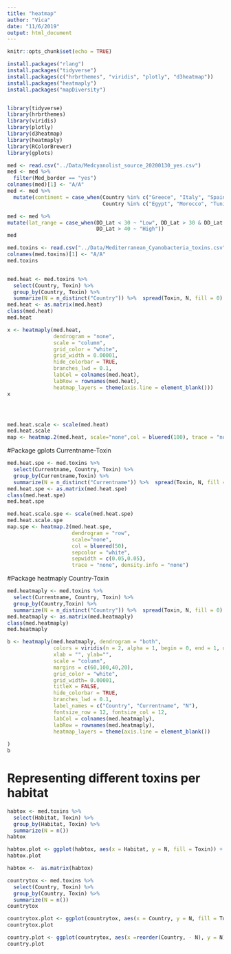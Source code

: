 ```yaml
---
title: "heatmap"
author: "Vica"
date: "11/6/2019"
output: html_document
---
```


```r
knitr::opts_chunk$set(echo = TRUE)
```


```r
install.packages("rlang")
install.packages("tidyverse")
install.packages(c("hrbrthemes", "viridis", "plotly", "d3heatmap"))
install.packages("heatmaply")
install.packages("mapDiversity")
```


```r

```


```r
library(tidyverse)
library(hrbrthemes)
library(viridis)
library(plotly)
library(d3heatmap)
library(heatmaply)
library(RColorBrewer)
library(gplots)

```



```r
med <- read.csv("../Data/Medcyanolist_source_20200130_yes.csv")
med <- med %>% 
  filter(Med_border == "yes")
colnames(med)[1] <- "A/A"
med <- med %>% 
  mutate(continent = case_when(Country %in% c("Greece", "Italy", "Spain", "France", "Albania", "Montenegro", "Slovenia", "Portugal", "Bulgaria", "Croatia") ~ "Europe",
                               Country %in% c("Egypt", "Morocco", "Tunisia", "Libya", "Algeria", "Israel","Lebanon") ~ "Africa",Country == "Turkey" ~ "Asia"))

med <- med %>% 
mutate(lat_range = case_when(DD_Lat < 30 ~ "Low", DD_Lat > 30 & DD_Lat < 40 ~ "Medium",
                             DD_Lat > 40 ~ "High"))
med
```


```r
med.toxins <- read.csv("../Data/Mediterranean_Cyanobacteria_toxins.csv")
colnames(med.toxins)[1] <- "A/A"
med.toxins
```

```r

```


```r
med.heat <- med.toxins %>% 
  select(Country, Toxin) %>% 
  group_by(Country, Toxin) %>% 
  summarize(N = n_distinct("Country")) %>%  spread(Toxin, N, fill = 0) %>% column_to_rownames("Country")
med.heat <- as.matrix(med.heat)
class(med.heat)
med.heat

x <- heatmaply(med.heat, 
               dendrogram = "none", 
               scale = "column", 
               grid_color = "white", 
               grid_width = 0.00001, 
               hide_colorbar = TRUE,
               branches_lwd = 0.1,
               labCol = colnames(med.heat),
               labRow = rownames(med.heat),
               heatmap_layers = theme(axis.line = element_blank()))
x




med.heat.scale <- scale(med.heat)
med.heat.scale
map <- heatmap.2(med.heat, scale="none",col = bluered(100), trace = "none", density.info = "none")
```


#Package gplots Currentname-Toxin

```r
med.heat.spe <- med.toxins %>% 
  select(Currentname, Country, Toxin) %>% 
  group_by(Currentname,Toxin) %>% 
  summarize(N = n_distinct("Currentname")) %>%  spread(Toxin, N, fill = 0) %>% column_to_rownames("Currentname")
med.heat.spe <- as.matrix(med.heat.spe)
class(med.heat.spe)
med.heat.spe

med.heat.scale.spe <- scale(med.heat.spe)
med.heat.scale.spe
map.spe <- heatmap.2(med.heat.spe, 
                     dendrogram = "row", 
                     scale="none",
                     col = bluered(50), 
                     sepcolor = "white",
                     sepwidth = c(0.05,0.05),
                     trace = "none", density.info = "none")

```

#Package heatmaply Country-Toxin

```r
med.heatmaply <- med.toxins %>% 
  select(Currentname, Country, Toxin) %>% 
  group_by(Country,Toxin) %>% 
  summarize(N = n_distinct("Country")) %>%  spread(Toxin, N, fill = 0) %>% column_to_rownames("Country")
med.heatmaply <- as.matrix(med.heatmaply)
class(med.heatmaply)
med.heatmaply

b <- heatmaply(med.heatmaply, dendrogram = "both",
               colors = viridis(n = 2, alpha = 1, begin = 0, end = 1, option = "viridis"),
               xlab = "", ylab="",
               scale = "column",
               margins = c(60,100,40,20),
               grid_color = "white",
               grid_width= 0.00001,
               titleX = FALSE,
               hide_colorbar = TRUE,
               branches_lwd = 0.1,
               label_names = c("Country", "Currentname", "Ν"),
               fontsize_row = 12, fontsize_col = 12,
               labCol = colnames(med.heatmaply),
               labRow = rownames(med.heatmaply),
               heatmap_layers = theme(axis.line = element_blank())
  
)
b
```


# Representing different toxins per habitat

```r
habtox <- med.toxins %>% 
  select(Habitat, Toxin) %>% 
  group_by(Habitat, Toxin) %>% 
  summarize(N = n())
habtox

habtox.plot <- ggplot(habtox, aes(x = Habitat, y = N, fill = Toxin)) + geom_bar(stat = "identity")
habtox.plot

habtox <-  as.matrix(habtox)
```


```r
countrytox <- med.toxins %>% 
  select(Country, Toxin) %>% 
  group_by(Country, Toxin) %>% 
  summarize(N = n())
countrytox

countrytox.plot <- ggplot(countrytox, aes(x = Country, y = N, fill = Toxin)) + geom_bar(stat = "identity")
countrytox.plot

country.plot <- ggplot(countrytox, aes(x =reorder(Country, - N), y = N)) + geom_bar(stat = "identity")
country.plot
```

